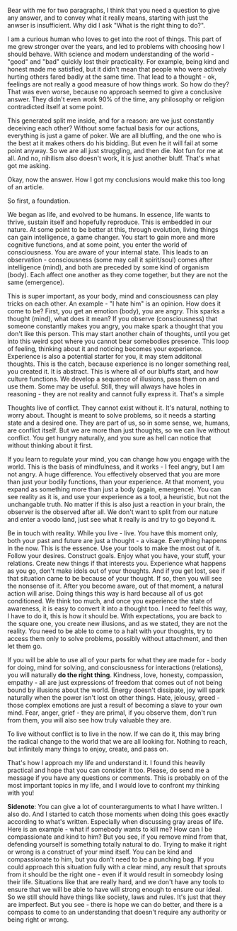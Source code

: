 
Bear with me for two paragraphs, I think that you need a question to give any answer, and to convey what it really means, starting with just the anwser is insufficient. Why did I ask "What is the right thing to do?".

I am a curious human who loves to get into the root of things. This part of me grew stronger over the years, and led to problems with choosing how I should behave. With science and modern understanding of the world - "good" and "bad" quickly lost their practicality. For example, being kind and honest made me satisfied, but it didn't mean that people who were actively hurting others fared badly at the same time. That lead to a thought - ok, feelings are not really a good measure of how things work. So how do they? That was even worse, because no approach seemed to give a conclusive answer. They didn't even work 90% of the time, any philosophy or religion contradicted itself at some point.

This generated split me inside, and for a reason: are we just constantly deceiving each other? Without some factual basis for our actions, everything is just a game of poker. We are all bluffing, and the one who is the best at it makes others do his bidding. But even he it will fail at some point anyway. So we are all just struggling, and then die. Not fun for me at all. And no, nihilism also doesn't work, it is just another bluff. That's what got me asking.

Okay, now the answer. How I got my conclusions would make this too long of an article.

So first, a foundation.

We began as life, and evolved to be humans. In essence, life wants to thrive, sustain itself and hopefully reproduce. This is embedded in our nature. At some point to be better at this, through evolution, living things can gain intelligence, a game changer. You start to gain more and more cognitive functions, and at some point, you enter the world of consciousness. You are aware of your internal state. This leads to an observation - consciousness (some may call it spirit/soul) comes after intelligence (mind), and both are preceded by some kind of organism (body). Each affect one another as they come together, but they are not the same (emergence).

This is super important, as your body, mind and consciousness can play tricks on each other. An example - "I hate him" is an opinion. How does it come to be? First, you get an emotion (body), you are angry. This sparks a thought (mind), what does it mean? If you observe (consciousness) that someone constantly makes you angry, you make spark a thought that you don't like this person. This may start another chain of thoughts, until you get into this weird spot where you cannot bear somebodies presence. This loop of feeling, thinking about it and noticing becomes your experience. Experience is also a potential starter for you, it may stem additonal thoughts. This is the catch, because experience is no longer something real, you created it. It is abstract. This is where all of our bluffs start, and how culture functions. We develop a sequence of illusions, pass them on and use them. Some may be useful. Still, they will always have holes in reasoning - they are not reality and cannot fully express it. That's a simple

Thoughts live of conflict. They cannot exist without it. It's natural, nothing to worry about. Thought is meant to solve problems, so it needs a starting state and a desired one. They are part of us, so in some sense, we, humans, are conflict itself. But we are more than just thoughts, so we can live without conflict. You get hungry naturally, and you sure as hell can notice that without thinking about it first.

If you learn to regulate your mind, you can change how you engage with the world. This is the basis of mindfulness, and it works - I feel angry, but I am not angry. A huge difference. You effectively observed that you are more than just your bodily functions, than your experience. At that moment, you expand as something more than just a body (again, emergence). You can see reality as it is, and use your experience as a tool, a heuristic, but not the unchangable truth. No matter if this is also just a reaction in your brain, the observer is the observed after all. We don't want to split from our nature and enter a voodo land, just see what it really is and try to go beyond it.

Be in touch with reality. While you live - live. You have this moment only, both your past and future are just a thought - a visage. Everything happens in the now. This is the essence. Use your tools to make the most out of it. Follow your desires. Construct goals. Enjoy what you have, your stuff, your relations. Create new things if that interests you. Experience what happens as you go, don't make idols out of your thoughts. And if you get lost, see if that situation came to be because of your thought. If so, then you will see the nonsense of it. After you become aware, out of that moment, a natural action will arise. Doing things this way is hard because all of us got conditioned. We think too much, and once you experience the state of awareness, it is easy to convert it into a thought too. I need to feel this way, I have to do it, this is how it should be. With expectations, you are back to the square one, you create new illusions, and as we stated, they are not the reality. You need to be able to come to a halt with your thoughts, try to access them only to solve problems, possibly without attachment, and then let them go.

If you will be able to use all of your parts for what they are made for - body for doing, mind for solving, and consciousness for interactions (relations), you will naturally **do the right thing**. Kindness, love, honesty, compassion, empathy - all are just expressions of freedom that comes out of not being bound by illusions about the world. Energy doesn't dissipate, joy will spark naturally when the power isn't lost on other things. Hate, jelousy, greed - those complex emotions are just a result of becoming a slave to your own mind. Fear, anger, grief - they are primal, if you observe them, don't run from them, you will also see how truly valuable they are.

To live without conflict is to live in the now. If we can do it, this may bring the radical change to the world that we are all looking for. Nothing to reach, but infinitely many things to enjoy, create, and pass on.

That's how I approach my life and understand it. I found this heavily practical and hope that you can consider it too. Please, do send me a message if you have any questions or comments. This is probably on of the most important topics in my life, and I would love to confront my thinking with you!

**Sidenote**: You can give a lot of counterarguments to what I have written. I also do. And I started to catch those moments when doing this goes exactly according to what's written. Especially when discussing gray areas of life. Here is an example - what if somebody wants to kill me? How can I be compassionate and kind to him? But you see, if you remove mind from that, defending yourself is something totally natural to do. Trying to make it right or wrong is a construct of your mind itself. You can be kind and compassionate to him, but you don't need to be a punching bag. If you could approach this situation fully with a clear mind, any result that sprouts from it should be the right one - even if it would result in someobdy losing their life. Situations like that are really hard, and we don't have any tools to ensure that we will be able to have will strong enough to ensure our ideal. So we still should have things like society, laws and rules. It's just that they are imperfect. But you see - there is hope we can do better, and there is a compass to come to an understanding that doesn't require any authority or being right or wrong.
